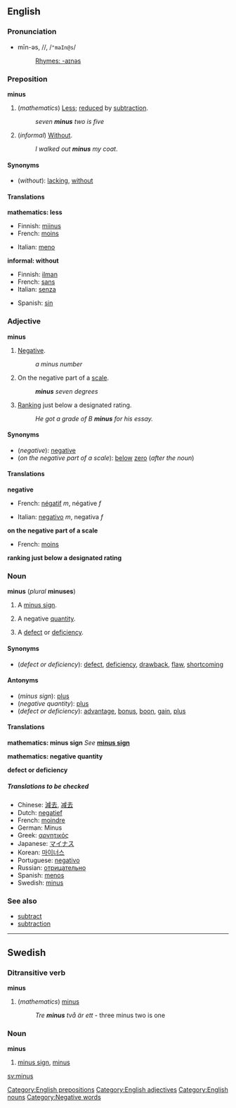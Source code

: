 ==English==
===Pronunciation===
*mīn-əs, /{{IPAchar|ˈmaɪnəs}}/, /<tt>"maIn@s</tt>/
*:[[Rhymes:English:-aɪnəs|Rhymes: -aɪnəs]]

===Preposition===
'''minus'''

#(''mathematics'') [[Less]]; [[reduce]]d by [[subtraction]].
#:''seven '''minus''' two is five''
#(''informal'') [[Without]].
#:''I walked out '''minus''' my coat''.

====Synonyms====
*(''without''): [[lacking]], [[without]]

====Translations====

'''mathematics: less'''
{{top}}
*Finnish: [[miinus]]
*French: [[moins]]
{{mid}}
*Italian: [[meno]]
{{bottom}}

'''informal: without'''
{{top}}
*Finnish: [[ilman]]
*French: [[sans]]
*Italian: [[senza]]
{{mid}}
*Spanish: [[sin#Spanish|sin]]
{{bottom}}

===Adjective===
'''minus'''

#{{mathematics}} [[Negative]].
#:''a minus number''
#On the negative part of a [[scale]].
#:'''''minus''' seven degrees''
#[[Rank]]ing just below a designated rating.
#:''He got a grade of B '''minus''' for his essay.''

====Synonyms====
*(''negative''): [[negative]]
*(''on the negative part of a scale''): [[below]] [[zero]] (''after the noun'')

====Translations====

'''negative'''
{{top}}
*French: [[négatif]] ''m'', négative ''f''
{{mid}}
*Italian: [[negativo#Italian|negativo]] ''m'', negativa ''f''
{{bottom}}

'''on the negative part of a scale'''
{{top}}
*French: [[moins]]
{{mid}}
{{bottom}}

'''ranking just below a designated rating'''
{{top}}
{{mid}}
{{bottom}}

===Noun===
'''minus''' (''plural'' '''minuses''')

#{{mathematics}} A [[minus sign]].
#{{mathematics}} A negative [[quantity]].
#A [[defect]] or [[deficiency]].

====Synonyms====
*(''defect or deficiency''): [[defect]], [[deficiency]], [[drawback]], [[flaw]], [[shortcoming]]

====Antonyms====
*(''minus sign''): [[plus]]
*(''negative quantity''): [[plus]]
*(''defect or deficiency''): [[advantage]], [[bonus]], [[boon]], [[gain]], [[plus]]

====Translations====

'''mathematics: minus sign'''
''See'' '''[[minus sign]]'''

'''mathematics: negative quantity'''
{{top}}
{{mid}}
{{bottom}}

'''defect or deficiency'''
{{top}}
{{mid}}
{{bottom}}

=====Translations to be checked=====
<!--Remove this section once all of the translations below have been moved into the tables above.-->
{{checktrans}}

*Chinese: [[減去]], [[减去]]
*Dutch: [[negatief]]
*French: [[moindre]]<!--this means "least", not "minus"-->
*German: Minus
*Greek: [[αρνητικός]]
*Japanese: [[マイナス]]
*Korean: [[마이너스]]
*Portuguese: [[negativo#Portuguese|negativo]]
*Russian: [[отрицательно]]
*Spanish: [[menos]]
*Swedish: [[minus#Swedish|minus]]

===See also===
*[[subtract]]
*[[subtraction]]

----
==Swedish==
===Ditransitive verb===
'''minus'''

#(''mathematics'') [[minus#English|minus]]
#:''Tre '''minus''' två är ett'' - three minus two is one

===Noun===
'''minus'''

#[[minus sign]], [[minus#English|minus]]

[[Category:English prepositions]]
[[Category:English adjectives]]
[[Category:English nouns]]
[[Category:Negative words]]

[[sv:minus]]